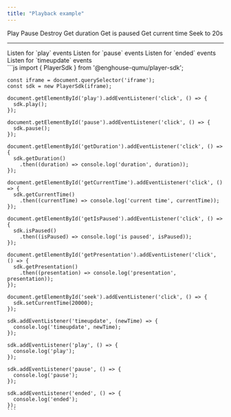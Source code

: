 ```yaml
---
title: "Playback example"
---
```



<Playground url={IFRAME_URL}>
  <div slot="actions">
    <div className="playground-actions-container">
      <PlaygroundButton type="command" command="play">Play</PlaygroundButton>
      <PlaygroundButton type="command" command="pause">Pause</PlaygroundButton>
      <PlaygroundButton type="command" command="destroy">Destroy</PlaygroundButton>
      <PlaygroundButton type="get" command="getDuration">Get duration</PlaygroundButton>
      <PlaygroundButton type="get" command="isPaused">Get is paused</PlaygroundButton>
      <PlaygroundButton type="get" command="getCurrentTime">Get current time</PlaygroundButton>
      <PlaygroundButton type="set" command="setCurrentTime" value={20000}>Seek to 20s</PlaygroundButton>
    </div>
    <hr/>
    <PlaygroundCheckbox id="playAddEventListener" checked={true} event="play">Listen for `play` events</PlaygroundCheckbox>
    <PlaygroundCheckbox id="pauseAddEventListener" checked={true} event="pause">Listen for `pause` events</PlaygroundCheckbox>
    <PlaygroundCheckbox id="endedAddEventListener" checked={true} event="ended">Listen for `ended` events</PlaygroundCheckbox>
    <PlaygroundCheckbox id="timeupdateAddEventListener" checked={true} event="timeupdate">Listen for `timeupdate` events</PlaygroundCheckbox>
  </div>

  <div slot="code">
    ```js
    import { PlayerSdk } from '@enghouse-qumu/player-sdk';

    const iframe = document.querySelector('iframe');
    const sdk = new PlayerSdk(iframe);

    document.getElementById('play').addEventListener('click', () => {
      sdk.play();
    });

    document.getElementById('pause').addEventListener('click', () => {
      sdk.pause();
    });

    document.getElementById('getDuration').addEventListener('click', () => {
      sdk.getDuration()
        .then((duration) => console.log('duration', duration));
    });

    document.getElementById('getCurrentTime').addEventListener('click', () => {
      sdk.getCurrentTime()
        .then((currentTime) => console.log('current time', currentTime));
    });

    document.getElementById('getIsPaused').addEventListener('click', () => {
      sdk.isPaused()
        .then((isPaused) => console.log('is paused', isPaused));
    });

    document.getElementById('getPresentation').addEventListener('click', () => {
      sdk.getPresentation()
        .then((presentation) => console.log('presentation', presentation));
    });

    document.getElementById('seek').addEventListener('click', () => {
      sdk.setCurrentTime(20000);
    });

    sdk.addEventListener('timeupdate', (newTime) => {
      console.log('timeupdate', newTime);
    });

    sdk.addEventListener('play', () => {
      console.log('play');
    });

    sdk.addEventListener('pause', () => {
      console.log('pause');
    });

    sdk.addEventListener('ended', () => {
      console.log('ended');
    });
    ```
  </div>
</Playground>
